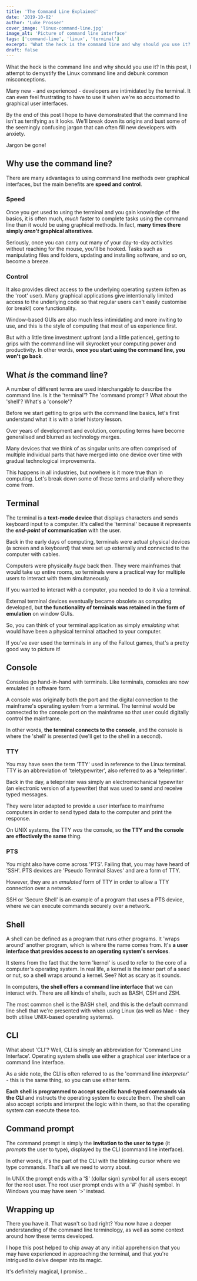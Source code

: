 ```yaml
---
title: 'The Command Line Explained'
date: '2019-10-02'
author: 'Luke Prosser'
cover_image: 'linux-command-line.jpg'
image_alt: 'Picture of command line interface'
tags: ['command-line', 'linux', 'terminal']
excerpt: 'What the heck is the command line and why should you use it? In this post, I attempt to demystify the Linux command line and debunk common misconceptions.'
draft: false
---
```


What the heck is the command line and why should you use it? In this post, I attempt to demystify the Linux command line and debunk common misconceptions.

Many new - and experienced - developers are intimidated by the terminal. It can even feel frustrating to have to use it when we're so accustomed to graphical user interfaces.

By the end of this post I hope to have demonstrated that the command line isn't as terrifying as it looks. We'll break down its origins and bust some of the seemingly confusing jargon that can often fill new developers with anxiety.

Jargon be gone!

## Why use the command line?

There are many advantages to using command line methods over graphical interfaces, but the main benefits are **speed and control**.

### Speed

Once you get used to using the terminal and you gain knowledge of the basics, it is often much, _much_ faster to complete tasks using the command line than it would be using graphical methods. In fact, **many times there simply _aren't_ graphical alteratives**.

Seriously, once you can carry out many of your day-to-day activities without reaching for the mouse, you'll be hooked. Tasks such as manipulating files and folders, updating and installing software, and so on, become a breeze.

### Control

It also provides direct access to the underlying operating system (often as the 'root' user). Many graphical applications give intentionally limited access to the underlying code so that regular users can't easily customise (or break!) core functionality.

Window-based GUIs are also much less intimidating and more inviting to use, and this is the style of computing that most of us experience first.

But with a little time investment upfront (and a little patience), getting to grips with the command line will skyrocket your computing power and productivity. In other words, **once you start using the command line, you won't go back**.

## What _is_ the command line?

A number of different terms are used interchangably to describe the command line. Is it the 'terminal'? The 'command prompt'? What about the 'shell'? What's a 'console'?

Before we start getting to grips with the command line basics, let's first understand what it is with a brief history lesson.

Over years of development and evolution, computing terms have become generalised and blurred as technology merges.

Many devices that we think of as singular units are often comprised of multiple individual parts that have merged into one device over time with gradual technological improvements.

This happens in all industries, but nowhere is it more true than in computing. Let's break down some of these terms and clarify where they come from.

## Terminal

The terminal is a **text-mode device** that displays characters and sends keyboard input to a computer. It's called the 'terminal' because it represents the **_end-point_ of communication** with the user.

Back in the early days of computing, terminals were actual physical devices (a screen and a keyboard) that were set up externally and connected to the computer with cables.

Computers were physically _huge_ back then. They were mainframes that would take up entire rooms, so terminals were a practical way for multiple users to interact with them simultaneously.

If you wanted to interact with a computer, you needed to do it via a terminal.

External terminal devices eventually became obsolete as computing developed, but **the functionality of terminals was retained in the form of emulation** on window GUIs.

So, you can think of your terminal application as simply _emulating_ what would have been a physical terminal attached to your computer.

<InfoText>
  If you've ever used the terminals in any of the Fallout games, that's a pretty good way to picture it!
</InfoText>

## Console

Consoles go hand-in-hand with terminals. Like terminals, consoles are now emulated in software form.

A console was originally both the port and the digital connection to the mainframe's operating system from a terminal. The terminal would be connected to the console port on the mainframe so that user could digitally control the mainframe.

In other words, **the terminal connects to the console**, and the console is where the 'shell' is presented (we'll get to the shell in a second).

### TTY

You may have seen the term 'TTY' used in reference to the Linux terminal. TTY is an abbreviation of 'teletypewriter', also referred to as a 'teleprinter'.

Back in the day, a teleprinter was simply an electromechanical typewriter (an electronic version of a typewriter) that was used to send and receive typed messages.

They were later adapted to provide a user interface to mainframe computers in order to send typed data to the computer and print the response.

On UNIX systems, the TTY _was_ the console, so **the TTY and the console are effectively the same** thing.

### PTS

You might also have come across 'PTS'. Failing that, you may have heard of 'SSH'. PTS devices are 'Pseudo Terminal Slaves' and are a form of TTY.

However, they are an _emulated_ form of TTY in order to allow a TTY connection over a network.

SSH or 'Secure Shell' is an example of a program that uses a PTS device, where we can execute commands securely over a network.

## Shell

A shell can be defined as a program that runs other programs. It 'wraps around' another program, which is where the name comes from. It's **a user interface that provides access to an operating system's services**.

It stems from the fact that the term 'kernel' is used to refer to the core of a computer's operating system. In real life, a kernel is the inner part of a seed or nut, so a shell wraps around a kernel. See? Not as scary as it sounds.

In computers, **the shell offers a command line interface** that we can interact with. There are all kinds of shells, such as BASH, CSH and ZSH.

The most common shell is the BASH shell, and this is the default command line shell that we're presented with when using Linux (as well as Mac - they both utilise UNIX-based operating systems).

## CLI

What about 'CLI'? Well, CLI is simply an abbreviation for 'Command Line Interface'. Operating system shells use either a graphical user interface or a command line interface.

As a side note, the CLI is often referred to as the 'command line _interpreter_' - this is the same thing, so you can use either term.

**Each shell is programmed to accept specific hand-typed commands via the CLI** and instructs the operating system to execute them. The shell can also accept scripts and interpret the logic within them, so that the operating system can execute these too.

## Command prompt

The command prompt is simply the **invitation to the user to type** (it _prompts_ the user to type), displayed by the CLI (command line interface).

In other words, it's the part of the CLI with the blinking cursor where we type commands. That's all we need to worry about.

In UNIX the prompt ends with a '\$' (dollar sign) symbol for all users except for the root user. The root user prompt ends with a '#' (hash) symbol. In Windows you may have seen '>' instead.

## Wrapping up

There you have it. That wasn't so bad right? You now have a deeper understanding of the command line terminology, as well as some context around how these terms developed.

I hope this post helped to chip away at any initial apprehension that you may have experienced in approaching the terminal, and that you're intrigued to delve deeper into its magic.

It's definitely magical, I promise...
